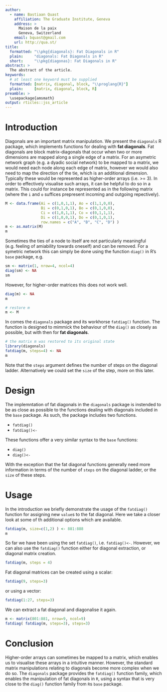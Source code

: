 ```yaml
---
author:
  - name: Bastiaan Quast
    affiliation: The Graduate Institute, Geneva
    address: >
      Maison de la paix
      Geneva, Switzerland
    email: bquast@gmail.com
    url: http://qua.st/
title:
  formatted: "\\pkg{diagonals}: Fat Diagonals in R"
  plain:     "diagonals: Fat Diagonals in R"
  short:     "\\pkg{diagonas}: Fat Diagonals in R"
abstract: >
  The abstract of the article.
keywords:
  # at least one keyword must be supplied
  formatted: [matrix, diagonal, block, "\\proglang{R}"]
  plain:     [matrix, diagonal, block, R]
preamble: >
  \usepackage{amsmath}
output: rticles::jss_article
---
```


# Introduction

Diagonals are an important matrix manipulation.
We present the `diagonals` R package, which implements functions for dealing with **fat diagonals**.
Fat diagonals are block matrix-diagonals that occur when two or more dimensions are mapped along a single edge of a matrix.
For an asymetric network graph (e.g. a dyadic social network) to be mapped to a matrix, we would need each node along each edge of matrix,
however we would also need to map the direction of the tie, which is an additional dimension.
Typically these would be represented as higher-order arrays (i.e. >= 3).
In order to effectively visualise such arrays, it can be helpful to do so in a matrix.
This could for instance be represented as in the following matrix (where the `i` and `o` suffices prepresent incoming and outgoing repectively). 

```r
M <- data.frame(Ai = c(1,0,1,1), Ao = c(1,1,0,0),
                Bi = c(0,1,0,1), Bo = c(0,1,0,0),
                Ci = c(1,0,1,1), Co = c(0,1,1,1),
                Di = c(1,0,0,1), Do = c(0,1,0,1),
                row.names = c("A", "B", "C", "D") )
m <- as.matrix(M)
m
```

Sometimes the ties of a node to itself are not particularly meaningful (e.g. feeling of amiability towards oneself) and can be removed.
For a symetric network this can simply be done using the function `diag()` in R's `base` package, e.g.

```r
sm <- matrix(1, nrow=4, ncol=4)
diag(sm) <- NA
sm
```

However, for higher-order matrices this does not work well.

```r
diag(m) <- NA
m
```

```r
# restore m
m <- M
```

In comes the `diagonals` package and its workhorse `fatdiag()` function.
The function is designed to mimmick the behaviour of the `diag()` as closely as possible,
but with then for **fat diagonals**.

```r
# the matrix m was restored to its original state
library(diagonals)
fatdiag(m, steps=4) <- NA
m
```

Note that the `steps` argument defines the number of steps on the diagonal ladder.
Alternatively we could set the `size` of the step, more on this later.


# Design

The implemntation of fat diagonals in the `diagonals` package is instended to be as close as possible to the functions dealing with diagonals included in the `base` package.
As such, the package includes two functions.

- `fatdiag()`
- `fatdiag()<-`

These functions offer a very similar syntax to the `base` functions:

- `diag()`
- `diag()<-`

With the exception that the fat diagonal functions generally need more information in terms of the number of `steps` on the diagonal ladder, or the `size` of these steps.


# Usage

In the introduction we briefly demonstrate the usage of the `fatdiag()` function for assigning new `value`s to the fat diagonal.
Here we take a closer look at some of th additional options which are available.

```r
fatdiag(m, size=c(1,2) ) <- 881:888
m
```

So far we have been using the set `fatdiag()`, i.e. `fatdiag()<-`.
However, we can also use the `fatdiag()` function either for diagonal extraction, or diagonal matrix creation.

```r
fatdiag(m, steps = 4)
```

Fat diagonal matrices can be created using a scalar:

```r
fatdiag(9, steps=3)
```

or using a vector:

```r
fatdiag(1:27, steps=3)
```

We can extract a fat diagonal and diagonalise it again.

```r
m <- matrix(801:881, nrow=9, ncol=9)
fatdiag( fatdiag(m, steps=3), steps=3)
```

# Conclusion

Higher-order arrays can sometimes be mapped to a matrix, which enables us to visualise these arrays in a intuitive manner.
However, the standard matrix manipulations relating to diagonals become more complex when we do so.
The `diagonals` package provides the `fatdiag()` function family, which enables the manipulation of fat diagonals in `R`,
using a syntax that is very close to the `diag()` function family from `R`s `base` package.
